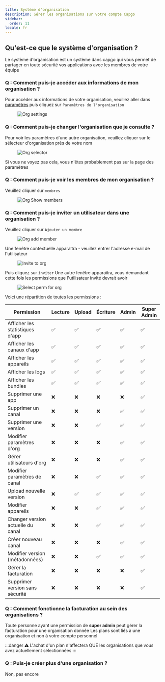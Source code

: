 ```yaml
---
title: Système d'organisation
description: Gérer les organisations sur votre compte Capgo
sidebar:
  order: 11
locale: fr
---
```


## Qu'est-ce que le système d'organisation ?

Le système d'organisation est un système dans capgo qui vous permet de partager en toute sécurité vos applications avec les membres de votre équipe

### Q : Comment puis-je accéder aux informations de mon organisation ?

Pour accéder aux informations de votre organisation, veuillez aller dans [paramètres](/docs/webapp/settings/#how-to-get-to-the-settings-page) puis cliquez sur `Paramètres de l'organisation`

<figure><img style="margin-left: auto; margin-right: auto" src="/orgs-settingswebp" alt="Org settings" /><figcaption></figcaption></figure>

### Q : Comment puis-je changer l'organisation que je consulte ?

Pour voir les paramètres d'une autre organisation, veuillez cliquer sur le sélecteur d'organisation près de votre nom

<figure><img style="margin-left: auto; margin-right: auto" src="/org-selectorwebp" alt="Org selector" /><figcaption></figcaption></figure>

Si vous ne voyez pas cela, vous n'êtes probablement pas sur la page des paramètres

### Q : Comment puis-je voir les membres de mon organisation ?

Veuillez cliquer sur `membres`
<figure><img style="margin-left: auto; margin-right: auto" src="/org-show-memberswebp" alt="Org Show members" /><figcaption></figcaption></figure>

### Q : Comment puis-je inviter un utilisateur dans une organisation ?

Veuillez cliquer sur `Ajouter un membre`
<figure><img style="margin-left: auto; margin-right: auto" src="/orgs-add-memberwebp" alt="Org add member" /><figcaption></figcaption></figure>

Une fenêtre contextuelle apparaîtra - veuillez entrer l'adresse e-mail de l'utilisateur

<figure><img style="margin-left: auto; margin-right: auto" src="/invite-to-org-email-enterwebp" alt="Invite to org" /><figcaption></figcaption></figure>

Puis cliquez sur `inviter` Une autre fenêtre apparaîtra, vous demandant cette fois les permissions que l'utilisateur invité devrait avoir

<figure><img style="margin-left: auto; margin-right: auto" src="/select-perm-orgswebp" alt="Select perm for org" /><figcaption></figcaption></figure>

Voici une répartition de toutes les permissions :

| Permission                        | Lecture | Upload | Écriture | Admin | Super Admin |
|-----------------------------------|---------|---------|-----------|--------|-------------|
| Afficher les statistiques d'app   |    ✅    |    ✅    |     ✅     |    ✅    |      ✅      |
| Afficher les canaux d'app         |    ✅    |    ✅    |     ✅     |    ✅    |      ✅      |
| Afficher les appareils            |    ✅    |    ✅    |     ✅     |    ✅    |      ✅      |
| Afficher les logs                 |    ✅    |    ✅    |     ✅     |    ✅    |      ✅      |
| Afficher les bundles              |    ✅    |    ✅    |     ✅     |    ✅    |      ✅      |
| Supprimer une app                 |    ❌    |    ❌    |     ❌     |    ❌    |      ✅      |
| Supprimer un canal                |    ❌    |    ❌    |     ❌     |    ✅    |      ✅      |
| Supprimer une version             |    ❌    |    ❌    |     ✅     |    ✅    |      ✅      |
| Modifier paramètres d'org         |    ❌    |    ❌    |     ❌     |    ✅    |      ✅      |
| Gérer utilisateurs d'org          |    ❌    |    ❌    |     ❌     |    ✅    |      ✅      |
| Modifier paramètres de canal      |    ❌    |    ❌    |     ✅     |    ✅    |      ✅      |
| Upload nouvelle version           |    ❌    |    ✅    |     ✅     |    ✅    |      ✅      |
| Modifier appareils                |    ❌    |    ❌    |     ✅     |    ✅    |      ✅      |
| Changer version actuelle du canal |    ❌    |    ❌    |     ✅     |    ✅    |      ✅      |
| Créer nouveau canal               |    ❌    |    ❌    |     ❌     |    ✅    |      ✅      |
| Modifier version (métadonnées)    |    ❌    |    ❌    |     ✅     |    ✅    |      ✅      |
| Gérer la facturation             |    ❌    |    ❌    |     ❌     |    ❌    |      ✅      |
| Supprimer version sans sécurité   |    ❌    |    ❌    |     ❌     |    ❌    |      ✅      |

### Q : Comment fonctionne la facturation au sein des organisations ?

Toute personne ayant une permission de **super admin** peut gérer la facturation pour une organisation donnée
Les plans sont liés à une organisation et non à votre compte personnel

:::danger
⚠️ L'achat d'un plan n'affectera QUE les organisations que vous avez actuellement sélectionnées
:::

### Q : Puis-je créer plus d'une organisation ?

Non, pas encore
